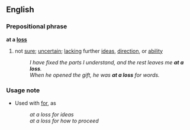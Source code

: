 ==English==
===Prepositional phrase===
'''at a [[loss]]'''
#{{idiom}} not [[sure]]; [[uncertain]]; [[lacking]] further [[ideas]], [[direction]], or [[ability]]
#:''I have fixed the parts I understand, and the rest leaves me '''at a loss'''.''
#:''When he opened the gift, he was '''at a loss''' for words.'' 

===Usage note===
*Used with [[for]], as
*:''at a loss for ideas''
*:''at a loss for how to proceed''